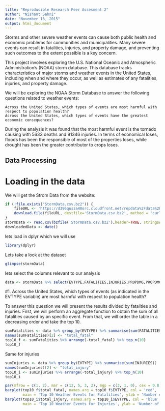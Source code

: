 ```yaml
---
title: "Reproducible Research Peer Assesment 2"
author: "Nishant Sahni"
date: "November 13, 2015"
output: html_document
---
```


Storms and other severe weather events can cause both public health and economic problems for communities and municipalities. Many severe events can result in fatalities, injuries, and property damage, and preventing such outcomes to the extent possible is a key concern.

This project involves exploring the U.S. National Oceanic and Atmospheric Administration’s (NOAA) storm database. This database tracks characteristics of major storms and weather events in the United States, including when and where they occur, as well as estimates of any fatalities, injuries, and property damage.

We will be exploring the NOAA Storm Database to answer the following questions related to weather events:

    Across the United States, which types of events are most harmful with respect to population health?
    Across the United States, which types of events have the greatest economic consequences?

During the analysis it was found that the most harmful event is the tornado causing with 5633 deaths and 91346 injuries. In terms of economical loses, floods has been the responsible of most of the properties loses, while drought has been the greater contributor to crops loses.


## Data Processing

# Loading in the data

We will get the Strom Data from the website:

```r
if (!file.exists("StormData.csv.bz2")) {
    fileURL <- 'https://d396qusza40orc.cloudfront.net/repdata%2Fdata%2FStormData.csv.bz2'
    download.file(fileURL, destfile='StormData.csv.bz2', method = 'curl')
}
stormData <- read.csv(bzfile('StormData.csv.bz2'),header=TRUE, stringsAsFactors = FALSE)
downloadedData <- date()
```

lets load in dplyr which we will use
```r
library(dplyr)
```


Lets take a look at the dataset
```r

glimpse(stormData)
```

lets select the columns relevant to our analysis
```r
data <- stormData %>% select(EVTYPE,FATALITIES,INJURIES,PROPDMG,PROPDMGEXP,CROPDMG,CROPDMGEXP) %>% mutate(.,PROPDMGEXP2=ifelse(PROPDMGEXP=="K",3,ifelse(PROPDMGEXP=="M",6,ifelse(PROPDMGEXP=="B",9,ifelse(PROPDMGEXP=="H",2,0))))) %>% mutate(TOTALPROPDMG= PROPDMG * 10^PROPDMGEXP2)
```

#1. Across the United States, which types of events (as indicated in the EVTYPE variable) are most harmful with respect to population health?

To answer this question we will present the results divided by fatalities and injuries. First, we will perform an aggregate function to obtain the sum of all fatalities caused by an specific event. From that, we will order the table in a decreasing order and take the top 10.

```r
sumFatalities <- data %>% group_by(EVTYPE) %>% summarise(sum(FATALITIES)) 
names(sumFatalities)[2] <- "total_fatal" 
top10_f <- sumFatalities %>% arrange(-total_fatal) %>% top_n(10)
top10_f

```

Same for injuries

```r
sumInjuries <- data %>% group_by(EVTYPE) %>% summarise(sum(INJURIES)) 
names(sumInjuries)[2] <- "total_injury" 
top10_i <- sumInjuries %>% arrange(-total_injury) %>% top_n(10)
top10_i 


```


```r
par(mfrow = c(1, 2), mar = c(12, 5, 3, 2), mgp = c(3, 1, 0), cex = 0.8, las = 3)
barplot(top10_f$total_fatal, names.arg = top10_f$EVTYPE, col = 'red',
        main = 'Top 10 Weather Events for Fatalities', ylab = 'Number of Fatalities')
barplot(top10_i$total_injury, names.arg = top10_i$EVTYPE, col = 'blue',
        main = 'Top 10 Weather Events for Injuries', ylab = 'Number of Injuries')
```

